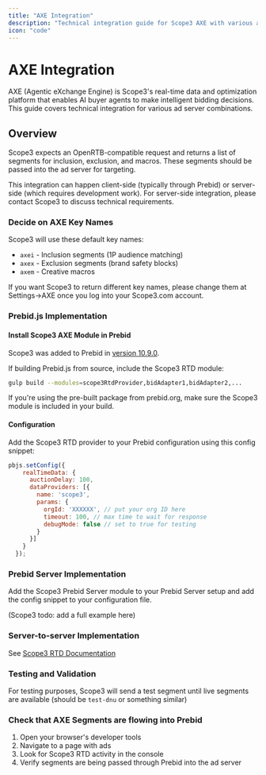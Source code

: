 ```yaml
---
title: "AXE Integration"
description: "Technical integration guide for Scope3 AXE with various ad server combinations"
icon: "code"
---
```


# AXE Integration

AXE (Agentic eXchange Engine) is Scope3's real-time data and optimization platform that enables AI buyer agents to make intelligent bidding decisions. This guide covers technical integration for various ad server combinations.

## Overview

Scope3 expects an OpenRTB-compatible request and returns a list of segments for inclusion, exclusion, and macros. These segments should be passed into the ad server for targeting.

This integration can happen client-side (typically through Prebid) or server-side (which requires development work). For server-side integration, please contact Scope3 to discuss technical requirements.

### Decide on AXE Key Names

Scope3 will use these default key names:

- `axei` - Inclusion segments (1P audience matching)
- `axex` - Exclusion segments (brand safety blocks)
- `axem` - Creative macros

If you want Scope3 to return different key names, please change them at Settings->AXE once you log into your Scope3.com account.

### Prebid.js Implementation

#### Install Scope3 AXE Module in Prebid

Scope3 was added to Prebid in [version 10.9.0](https://github.com/prebid/Prebid.js/releases/tag/10.9.0).

If building Prebid.js from source, include the Scope3 RTD module:

```bash
gulp build --modules=scope3RtdProvider,bidAdapter1,bidAdapter2,...
```

If you're using the pre-built package from prebid.org, make sure the Scope3 module is included in your build.

#### Configuration

Add the Scope3 RTD provider to your Prebid configuration using this config snippet:

```javascript
pbjs.setConfig({
    realTimeData: {
      auctionDelay: 100,
      dataProviders: [{
        name: 'scope3',
        params: {
          orgId: 'XXXXXX', // put your org ID here
          timeout: 100, // max time to wait for response
          debugMode: false // set to true for testing
        }
      }]
    }
  });
```

### Prebid Server Implementation

Add the Scope3 Prebid Server module to your Prebid Server setup and add the config snippet to your configuration file.

(Scope3 todo: add a full example here)

### Server-to-server Implementation

See [Scope3 RTD Documentation](https://docs.scope3.com/docs/signals-integrations#/)

### Testing and Validation

For testing purposes, Scope3 will send a test segment until live segments are available (should be `test-dnu` or something similar)

### Check that AXE Segments are flowing into Prebid

1. Open your browser's developer tools
2. Navigate to a page with ads
3. Look for Scope3 RTD activity in the console
4. Verify segments are being passed through Prebid into the ad server